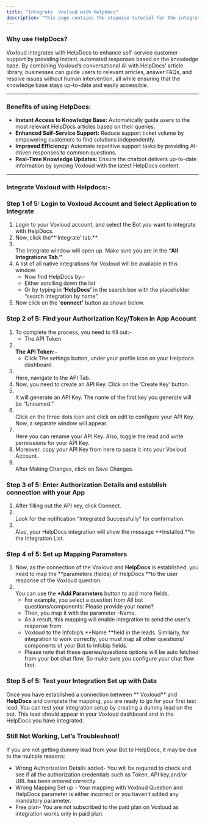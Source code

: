 ```yaml
---
title: "Integrate  Voxloud with Helpdocs"
description: "This page contains the stepwise tutorial for the integration with  Voxloud"
---
```


### **Why use HelpDocs?**

 Voxloud integrates with HelpDocs to enhance self-service customer support by providing instant, automated responses based on the knowledge base. By combining  Voxloud’s conversational AI with HelpDocs’ article library, businesses can guide users to relevant articles, answer FAQs, and resolve issues without human intervention, all while ensuring that the knowledge base stays up-to-date and easily accessible.

---

### **Benefits of using HelpDocs:**

- **Instant Access to Knowledge Base:** Automatically guide users to the most relevant HelpDocs articles based on their queries.
- **Enhanced Self-Service Support:** Reduce support ticket volume by empowering customers to find solutions independently.
- **Improved Efficiency:** Automate repetitive support tasks by providing AI-driven responses to common questions.
- **Real-Time Knowledge Updates:** Ensure the chatbot delivers up-to-date information by syncing  Voxloud with the latest HelpDocs content.

---

### **Integrate  Voxloud with Helpdocs:-**

### **Step 1 of 5: Login to  Voxloud Account and Select Application to Integrate**

1. Login to your  Voxloud account, and select the Bot you want to integrate with HelpDocs.
2. Now, click the**‘Integrate’ tab.** 
3. \
   The Integrate window will open up. Make sure you are in the **“All Integrations Tab.”**
4. A list of all native integrations for  Voxloud will be available in this window.
   - Now find HelpDocs by:-
   - Either scrolling down the list
   - Or by typing in **‘**HelpDocs**’** in the search box with the placeholder “search integration by name”
5. Now click on the ‘**connect’** button as shown below.

### **Step 2 of 5: Find your Authorization Key/Token in App Account**

1. To complete the process, you need to fill out:-
   - The API Token
2. **\
   The API Token:-**
   - Click The settings button, under your profile icon on your Helpdocs dashboard.
3. \
   Here, navigate to the API Tab.
4. Now, you need to create an API Key. Click on the ‘Create Key’ button.
5. \
   It will generate an API Key. The name of the first key you generate will be “Unnamed.”
6. \
   Click on the three dots icon and click on edit to configure your API Key. Now, a separate window will appear.
7. \
   Here you can rename your API Key. Also, toggle the read and write permissions for your API Key.
8. Moreover, copy your API Key from here to paste it into your  Voxloud Account.
9. \
   After Making Changes, click on Save Changes.

### **Step 3 of 5: Enter Authorization Details and establish connection with your App**

1. After filling out the API key, click Connect.
2. \
   Look for the notification “Integrated Successfully” for confirmation.
3. \
   Also, your HelpDocs integration will show the message **Installed **in the Integration List.

### **Step 4 of 5: Set up Mapping Parameters**

1. Now, as the connection of the  Voxloud and **HelpDocs** is established, you need to map the **parameters (fields) of HelpDocs **to the user response of the  Voxloud question.
2. \
   You can use the **\+Add Parameters** button to add more fields.
   - For example, you select a question from All bot questions/components: Please provide your name?
   - Then, you map it with the parameter -Name.
   - As a result, this mapping will enable integration to send the user's response from
   -  Voxloud to the Infobip’s **Name **field in the leads. Similarly, for integration to work correctly, you must map all other questions/ components of your Bot to Infobip fields.
   - Please note that these queries/questions options will be auto fetched from your bot chat flow, So make sure you configure your chat flow first.

### **Step 5 of 5: Test your Integration Set up with Data**

Once you have established a connection between ** Voxloud** and **HelpDocs** and complete the mapping, you are ready to go for your first test lead. You can test your integration setup by creating a dummy lead on the bot. This lead should appear in your  Voxloud dashboard and in the HelpDocs you have integrated.

### **Still Not Working, Let’s Troubleshoot\!**

If you are not getting dummy lead from your Bot to HelpDocs, it may be due to the multiple reasons:

- Wrong Authorization Details added- You will be required to check and see if all the authorization credentials such as Token, API key,and/or URL has been entered correctly.
- Wrong Mapping Set up - Your mapping with  Voxloud Question and HelpDocs parameter is either incorrect or you haven’t added any mandatory parameter.
- Free plan- You are not subscribed to the paid plan on  Voxloud as integration works only in paid plan.

 